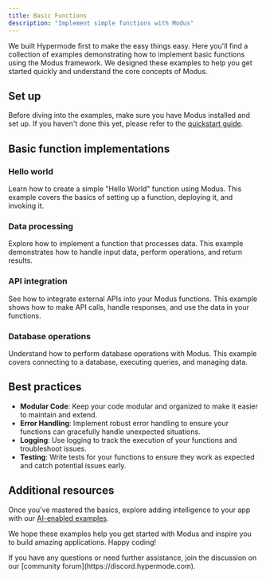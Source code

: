 ```yaml
---
title: Basic Functions
description: "Implement simple functions with Modus"
---
```


We built Hypermode first to make the easy things easy. Here you'll find a collection of examples
demonstrating how to implement basic functions using the Modus framework. We designed these examples
to help you get started quickly and understand the core concepts of Modus.

## Set up

Before diving into the examples, make sure you have Modus installed and set up. If you haven't done
this yet, please refer to the [quickstart guide](modus/quickstart).

## Basic function implementations

### Hello world

Learn how to create a simple "Hello World" function using Modus. This example covers the basics of
setting up a function, deploying it, and invoking it.

### Data processing

Explore how to implement a function that processes data. This example demonstrates how to handle
input data, perform operations, and return results.

### API integration

See how to integrate external APIs into your Modus functions. This example shows how to make API
calls, handle responses, and use the data in your functions.

### Database operations

Understand how to perform database operations with Modus. This example covers connecting to a
database, executing queries, and managing data.

## Best practices

- **Modular Code**: Keep your code modular and organized to make it easier to maintain and extend.
- **Error Handling**: Implement robust error handling to ensure your functions can gracefully handle
  unexpected situations.
- **Logging**: Use logging to track the execution of your functions and troubleshoot issues.
- **Testing**: Write tests for your functions to ensure they work as expected and catch potential
  issues early.

## Additional resources

Once you've mastered the basics, explore adding intelligence to your app with our
[AI-enabled examples](/modus/ai-enabled-apps).

We hope these examples help you get started with Modus and inspire you to build amazing
applications. Happy coding!

<Note>
  If you have any questions or need further assistance, join the discussion on our [community
  forum](https://discord.hypermode.com).
</Note>
